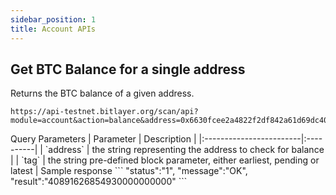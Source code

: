 ---
sidebar_position: 1
title: Account APIs
---


## Get BTC Balance for a single address
Returns the BTC balance of a given address.
```
https://api-testnet.bitlayer.org/scan/api?module=account&action=balance&address=0x6630fcee2a4822f2df842a61d69dc4061bcaa534&tag=latest
```
<Tabs>
  <TabItem value="request" label="Request" default>
    Query Parameters
    | Parameter                   | Description  | 
    |:------------------------|:----------|
    | `address`                  | the string representing the address to check for balance       |
    | `tag`           | the string pre-defined block parameter, either earliest, pending or latest        | 
  </TabItem>
  <TabItem value="response" label="Response">
    Sample response
    ```
   "status":"1",
   "message":"OK",
   "result":"40891626854930000000000"
    ```
  </TabItem>
</Tabs>